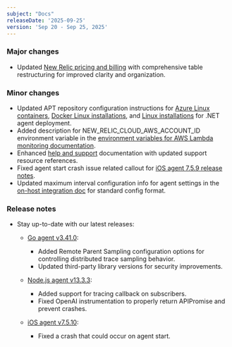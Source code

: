 ```yaml
---
subject: "Docs"
releaseDate: '2025-09-25'
version: 'Sep 20 - Sep 25, 2025'
---
```


### Major changes

* Updated [New Relic pricing and billing](/docs/accounts/accounts-billing/new-relic-one-pricing-billing/new-relic-one-pricing-billing) with comprehensive table restructuring for improved clarity and organization.

### Minor changes

* Updated APT repository configuration instructions for [Azure Linux containers](/install/dotnet/installation/azure-linux-container), [Docker Linux installations](/install/dotnet/installation/dockerLinux), and [Linux installations](/install/dotnet/installation/linuxInstall2) for .NET agent deployment.
* Added description for NEW_RELIC_CLOUD_AWS_ACCOUNT_ID environment variable in the [environment variables for AWS Lambda monitoring documentation](/docs/serverless-function-monitoring/aws-lambda-monitoring/instrument-lambda-function/env-variables-lambda).
* Enhanced [help and support](/docs/new-relic-solutions/solve-common-issues/find-help-get-support) documentation with updated support resource references.
* Fixed agent start crash issue related callout for [iOS agent 7.5.9 release notes](/docs/release-notes/mobile-release-notes/ios-release-notes/ios-agent-759).
* Updated maximum interval configuration info for agent settings in the [on-host integration doc](/docs/infrastructure/host-integrations/infrastructure-integrations-sdk/specifications/host-integrations-standard-configuration-format/#configure-how-the-agent-executes-your-integrations) for standard config format.

### Release notes

* Stay up-to-date with our latest releases:

  * [Go agent v3.41.0](/docs/release-notes/agent-release-notes/go-release-notes/go-agent-3-41-0):
    * Added Remote Parent Sampling configuration options for controlling distributed trace sampling behavior.
    * Updated third-party library versions for security improvements.

  * [Node.js agent v13.3.3](/docs/release-notes/agent-release-notes/nodejs-release-notes/node-agent-13-3-3):
    * Added support for tracing callback on subscribers.
    * Fixed OpenAI instrumentation to properly return APIPromise and prevent crashes.

  * [iOS agent v7.5.10](/docs/release-notes/mobile-release-notes/ios-release-notes/ios-agent-7510):
    * Fixed a crash that could occur on agent start.
